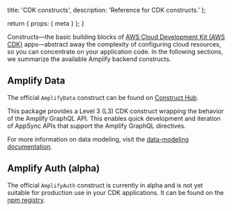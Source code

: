   title: 'CDK constructs',
  description: 'Reference for CDK constructs.'
};

  return {
    props: {
      meta
    }
  };
}

Constructs—the basic building blocks of [AWS Cloud Development Kit (AWS CDK)](https://aws.amazon.com/cdk/) apps—abstract away the complexity of configuring cloud resources, so you can concentrate on your application code. In the following sections, we summarize the available Amplify backend constructs.

## Amplify Data

The official `AmplifyData` construct can be found on [Construct Hub](https://constructs.dev/packages/@aws-amplify/data-construct/?lang=typescript).

<Callout>

This package provides a Level 3 (L3) CDK construct wrapping the behavior of the Amplify GraphQL API. This enables quick development and iteration of AppSync APIs that support the Amplify GraphQL directives.

</Callout>

For more information on data modeling, visit the [data-modeling documentation](/gen2/build-a-backend/data/data-modeling).

## Amplify Auth (alpha)

The official `AmplifyAuth` construct is currently in alpha and is not yet suitable for production use in your CDK applications. It can be found on the [npm registry](https://www.npmjs.com/package/@aws-amplify/auth-construct-alpha).
